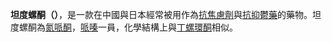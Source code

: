 {{roughtranslation|time=2016-02-23T17:24:33+00:00|en:Tandospirone}}
{{unreferenced|time=2016-02-23T17:24:33+00:00}}
{{Drugbox
| Verifiedfields = changed
| verifiedrevid = 470477293
| IUPAC_name = (1''R'',2''R'',6''S'',7''S'')-4-{4-[4-(pyrimidin-2-yl)piperazin-1-yl]butyl}-4-azatricyclo[5.2.1.0<sup>2,6</sup>]decane-3,5-dione
| image = Tandospirone.svg

<!--Clinical data-->
| tradename =  Sediel
| Drugs.com = {{drugs.com|international|tandospirone}}
| pregnancy_category =  
| legal_status = Rx-only
| routes_of_administration = Oral

<!--Pharmacokinetic data-->
| bioavailability =  
| metabolism =  
| elimination_half-life = 2-3 hours (3-5 hours for active metabolite, [[pyrimidinylpiperazine|pyrimidinylpiperazine]])
| excretion = Urine (70%; 0.1% as unchanged drug)

<!--Identifiers-->
| CAS_number_Ref =
| CAS_number = 
| ATC_prefix = none
| ATC_suffix =  
| PubChem = 91273
| IUPHAR_ligand = 55
| ChemSpiderID_Ref = {{chemspidercite|correct|chemspider}}
| ChemSpiderID = 82421
| UNII_Ref = {{fdacite|correct|FDA}}
| UNII = 190230I669
| ChEMBL_Ref = {{ebicite|correct|EBI}}
| ChEMBL = 274047

<!--Chemical data-->
| C=21 | H=29 | N=5 | O=2 
| molecular_weight = 383.487 g/mol
| smiles = O=C1N(C(=O)[C@H]3[C@@H]1[C@@H]2CC[C@H]3C2)CCCCN5CCN(c4ncccn4)CC5
| InChI = 1/C21H29N5O2/c27-19-17-15-4-5-16(14-15)18(17)20(28)26(19)9-2-1-8-24-10-12-25(13-11-24)21-22-6-3-7-23-21/h3,6-7,15-18H,1-2,4-5,8-14H2/t15-,16+,17+,18-
| InChIKey = CEIJFEGBUDEYSX-FZDBZEDMBN
| StdInChI_Ref = {{stdinchicite|correct|chemspider}}
| StdInChI = 1S/C21H29N5O2/c27-19-17-15-4-5-16(14-15)18(17)20(28)26(19)9-2-1-8-24-10-12-25(13-11-24)21-22-6-3-7-23-21/h3,6-7,15-18H,1-2,4-5,8-14H2/t15-,16+,17+,18-
| StdInChIKey_Ref = {{stdinchicite|correct|chemspider}}
| StdInChIKey = CEIJFEGBUDEYSX-FZDBZEDMSA-N
}}

'''坦度螺酮（{{lang-en|Tandospirone}}）'''，是一款在中國與日本經常被用作為[[抗焦慮劑|抗焦慮劑]]與[[抗抑鬱藥|抗抑鬱藥]]的藥物。坦度螺酮為[[氮哌酮|氮哌酮]]，[[哌嗪|哌嗪]]一員，化學結構上與[[丁螺環酮|丁螺環酮]]相似。